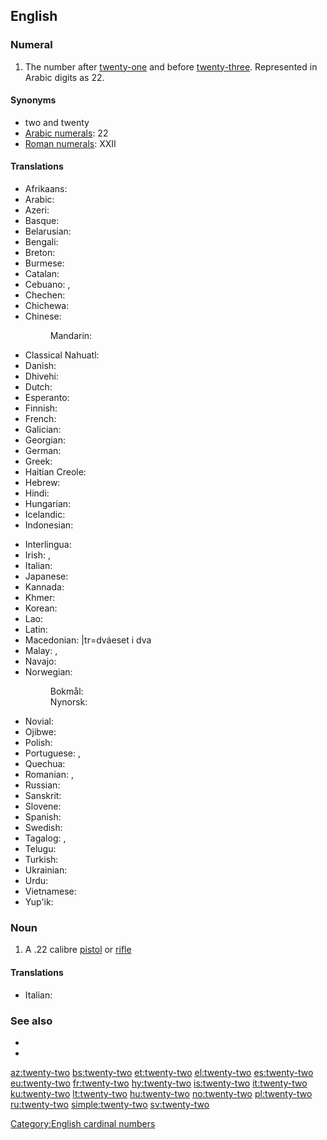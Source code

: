 {{also|twenty two}}
==English==
{{cardinalbox|en|21|22|23|twenty-one|twenty-three|ord=twenty-second}}

===Numeral===
{{head|en|numeral}}

# {{lb|en|cardinal}} The number after [[twenty-one]] and before [[twenty-three]]. Represented in Arabic digits as 22.

====Synonyms====
* two and twenty
* [[w:Arabic numerals|Arabic numerals]]: 22
* [[w:Roman numerals|Roman numerals]]: XXII

====Translations====
{{trans-top|twenty-two}}
* Afrikaans: {{t|af|twee-en-twintig}}
* Arabic: {{t|ar|اِثْنَان وَعِشْرُون|tr=iṯnān wa-ʿišrūn}}
* Azeri: {{t+|az|iyirmi iki}}
* Basque: {{t+|eu|hogeita bi}}
* Belarusian: {{t|be|два́ццаць два}}
* Bengali: {{t|bn|বাইশ|tr=baish}}
* Breton: {{t|br|daou-warn-ugent}}
* Burmese: {{t|my|နှစ်ဆယ့်နှစ်|tr=hnăhsè.hnit}}
* Catalan: {{t+|ca|vint-i-dos}}
* Cebuano: {{t|ceb|kawhaa`g duha}}, {{t|ceb|bayente dos}}
* Chechen: {{t|ce|ткъе шиь}}
* Chichewa: {{t|ny|makumi awiri n'ziwiri}}
* Chinese:
*: Mandarin: {{t|cmn|二十二|tr=èr shí èr}}
* Classical Nahuatl: {{t|nci|cempōhualli omōme}}
* Danish: {{t|da|toogtyve}}
* Dhivehi: {{t|dv|ބާވީސް}}
* Dutch: {{t+|nl|tweeëntwintig}}
* Esperanto: {{t|eo|dudek du}}
* Finnish: {{t|fi|kaksikymmentäkaksi}}
* French: {{t+|fr|vingt-deux|m}}
* Galician: {{t+|gl|vinte e dous}}
* Georgian: {{t|ka|ოცდაორი}}
* German: {{t+|de|zweiundzwanzig}}
* Greek: {{t+|el|είκοσι δύο}}
* Haitian Creole: {{t|ht|vennde}}
* Hebrew: {{t|he|עשרים־ושנים|tr=esrím və-shnáyim}}
* Hindi: {{t+|hi|बाईस}}
* Hungarian: {{t+|hu|huszonkettő}}
* Icelandic: {{t+|is|tuttugu og tveir}}
* Indonesian: {{t|id|dua puluh dua}}
{{trans-mid}}
* Interlingua: {{t|ia|vinti-duo}}
* Irish: {{t|ga|fiche a dó}}, {{t|ga|dó is fiche}}
* Italian: {{t+|it|ventidue}}
* Japanese: {{t|ja|二十二|tr=ni-jū-ni}}
* Kannada: {{t|kn|ಇಪ್ಪತ್ತೆರಡು}}
* Khmer: {{t|km|ម្ភៃ​ពីរ|tr=mpʰey pii}}
* Korean: {{t|ko|스물 둘}}
* Lao: {{t|lo|ຊາວສອງ}}
* Latin: {{t|la|vigintiduo}}
* Macedonian: {{t|mk|два́есет и два}}|tr=dváeset i dva
* Malay: {{t|ms|dua puluh dua}}, {{t|ms|dua likur}}
* Navajo: {{t|nv|naadįįnaaki}}
* Norwegian:
*: Bokmål: {{t|no|tjueto}}
*: Nynorsk: {{t|nn|tjueto}}
* Novial: {{t|nov|duanti-du}}
* Ojibwe: {{t|oj|niishtana-ashi-niizh}}
* Polish: {{t|pl|dwadzieścia dwa}}
* Portuguese: {{t+|pt|vinte e dois|m}}, {{t|pt|vinte e duas|f}}
* Quechua: {{t|qu|iskay chunka iskayniyuq}}
* Romanian: {{t|ro|douăzeci și doi|m}}, {{t|ro|douăzeci și două|f|n}}
* Russian: {{t+|ru|два́дцать два}}
* Sanskrit: {{t+|sa|द्वाविंशति|f}}
* Slovene: {{t|sl|dvaindvajset}}
* Spanish: {{t+|es|veintidós}}
* Swedish: {{t+|sv|tjugotvå}}
* Tagalog: {{t|tl|dalawampo}}, {{t|tl|beynte-dos}}
* Telugu: {{t|te|ఇరవై రెండు}}
* Turkish: {{t+|tr|yirmi iki}}
* Ukrainian: {{t|uk|два́дцять два}}
* Urdu: {{t|ur|بائیس|tr=bāīs}}
* Vietnamese: {{t|vi|hai mươi hai}}
* Yup'ik: {{t|esu|yuinaq malruk}}
{{trans-bottom}}

===Noun===
{{en-noun|head=[[twenty]]-[[two]]}}

# A .22 calibre [[pistol]] or [[rifle]]

====Translations====
{{trans-top|.22 calibre pistol or rifle}}
* Italian: {{t+|it|ventidue|m}}
{{trans-mid}}
{{trans-bottom}}

===See also===
* {{l|en|twenty-one}}
* {{l|en|twenty-three}}

[[Category:English cardinal numbers]]

[[az:twenty-two]]
[[bs:twenty-two]]
[[et:twenty-two]]
[[el:twenty-two]]
[[es:twenty-two]]
[[eu:twenty-two]]
[[fr:twenty-two]]
[[hy:twenty-two]]
[[is:twenty-two]]
[[it:twenty-two]]
[[ku:twenty-two]]
[[lt:twenty-two]]
[[hu:twenty-two]]
[[no:twenty-two]]
[[pl:twenty-two]]
[[ru:twenty-two]]
[[simple:twenty-two]]
[[sv:twenty-two]]